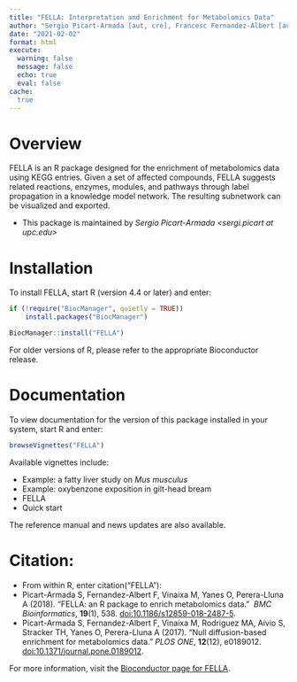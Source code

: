 ```yaml
---
title: "FELLA: Interpretation and Enrichment for Metabolomics Data"
author: "Sergio Picart-Armada [aut, cre], Francesc Fernandez-Albert [aut], Alexandre Perera-Lluna [aut]"
date: "2021-02-02"
format: html
execute: 
  warning: false
  message: false
  echo: true
  eval: false
cache:
  true
---
```


# Overview

FELLA is an R package designed for the enrichment of metabolomics data using KEGG entries. Given a set of affected compounds, FELLA suggests related reactions, enzymes, modules, and pathways through label propagation in a knowledge model network. The resulting subnetwork can be visualized and exported.

- This package is maintained by *Sergio Picart-Armada <sergi.picart at upc.edu>*


# Installation

To install FELLA, start R (version 4.4 or later) and enter:

```r

if (!require("BiocManager", quietly = TRUE))
    install.packages("BiocManager")

BiocManager::install("FELLA")
```

For older versions of R, please refer to the appropriate Bioconductor release.

# Documentation

To view documentation for the version of this package installed in your system, start R and enter:

```r
browseVignettes("FELLA")
```

Available vignettes include:

-   Example: a fatty liver study on *Mus musculus*
-   Example: oxybenzone exposition in gilt-head bream
-   FELLA
-   Quick start

The reference manual and news updates are also available.

# Citation:

-  From within R, enter citation("FELLA"):
-   Picart-Armada S, Fernandez-Albert F, Vinaixa M, Yanes O, Perera-Lluna A (2018). “FELLA: an R package to enrich metabolomics data.”  *BMC Bioinformatics*, **19**(1), 538. [doi:10.1186/s12859-018-2487-5](https://doi.org/10.1186/s12859-018-2487-5).
-   Picart-Armada S, Fernandez-Albert F, Vinaixa M, Rodriguez MA, Aivio S, Stracker TH, Yanes O, Perera-Lluna A (2017). “Null diffusion-based enrichment for metabolomics data.” *PLOS ONE*, **12**(12), e0189012. [doi:10.1371/journal.pone.0189012](https://doi.org/10.1371/journal.pone.0189012).

For more information, visit the [Bioconductor page for FELLA](https://bioconductor.org/packages/release/bioc/html/FELLA.html).

